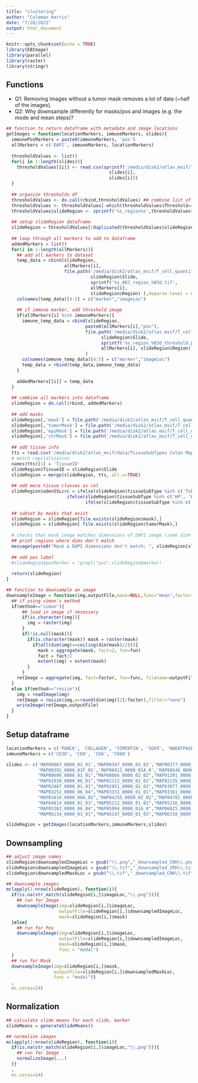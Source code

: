 ```yaml
---
title: "clustering"
author: "Coleman Harris"
date: "7/28/2021"
output: html_document
---
```


```r
knitr::opts_chunk$set(echo = TRUE)
library(EBImage)
library(parallel)
library(raster)
library(stringr)
```

## Functions
- Q1: Removing images without a tumor mask removes a lot of data (~half of the images).
- Q2: Why downsample differently for masks/pos and images (e.g. the mode and mean steps)?

```r
## function to return dataframe with metadata and image locations
getImages = function(locationMarkers, immuneMarkers, slides){
  immunePosMarkers = paste0(immuneMarkers, 'pos')
  allMarkers = c('DAPI', immuneMarkers, locationMarkers)
  
  thresholdValues <- list()
  for(i in 1:length(slides)){
    thresholdValues[[i]] <- read.csv(sprintf('/media/disk2/atlas_mxif/T_cell_quantification/Images/%s/%s_thresholds.csv',
                                       slides[i],
                                       slides[i]))
  }
  
  ## organize thresholds df
  thresholdValues <- do.call(rbind,thresholdValues) ## combine list of all threshold values
  thresholdValues <- thresholdValues[-which(thresholdValues$Threshold==0),] ## remove zeroes
  thresholdValues$slideRegion <- sprintf('%s_region%s',thresholdValues$Slide,thresholdValues$Region) ## add slideRegion col
  
  ## setup slideRegion dataframe
  slideRegion = thresholdValues[!duplicated(thresholdValues$slideRegion), c('Slide', 'Region', 'slideRegion')] ## remove duplicate slideRegions, subset columns
  
  ## loop through all markers to add to dataframe
  addedMarkers = list()
  for(i in 1:length(allMarkers)){
    ## add all markers to dataset
    temp_data = cbind(slideRegion, 
                      allMarkers[i],
                      file.path('/media/disk2/atlas_mxif/T_cell_quantification/Images/Adjusted Images', 
                                slideRegion$Slide, 
                                sprintf('%s_ADJ_region_%03d.tif',
                                allMarkers[i], 
                                slideRegion$Region) ),deparse.level = 0)
    colnames(temp_data)[4:5] = c("marker","imageLoc") 
    
    ## if immune marker, add threshold image
    if(allMarkers[i] %in% immuneMarkers){
      immune_temp_data = cbind(slideRegion,
                              paste0(allMarkers[i],"pos"),
                              file.path('/media/disk2/atlas_mxif/T_cell_quantification/Images/', 
                                    slideRegion$Slide, 
                                    sprintf('%s_region_%03d_threshold.png', 
                                    allMarkers[i], slideRegion$Region) ) 
                              )
      colnames(immune_temp_data)[4:5] = c("marker","imageLoc")
      temp_data = rbind(temp_data,immune_temp_data)
    }
    
    addedMarkers[[i]] = temp_data
  }
  
  ## combine all markers into dataframe
  slideRegion = do.call(rbind, addedMarkers)
  
  ## add masks
  slideRegion[,'mask'] = file.path('/media/disk2/atlas_mxif/T_cell_quantification/Images/Adjusted Images', slideRegion$Slide, sprintf('%s_%02d_TISSUE_MASK.tif', slideRegion$Slide, slideRegion$Region) )
  slideRegion[,'tumorMask'] = file.path('/media/disk2/atlas_mxif/T_cell_quantification/Images/BALANCED', slideRegion$Slide, sprintf('Tumor_mask_region_%03d.png', slideRegion$Region) )
  slideRegion[,'epiMask'] = file.path('/media/disk2/atlas_mxif/T_cell_quantification/Images/', slideRegion$Slide, sprintf('%s_region_%03d_epi_mask.png', slideRegion$Slide, slideRegion$Region) )
  slideRegion[,'strMask'] = file.path('/media/disk2/atlas_mxif/T_cell_quantification/Images/', slideRegion$Slide, sprintf('%s_region_%03d_stroma_mask.png', slideRegion$Slide, slideRegion$Region) )
  
  ## add tissue info
  tts = read.csv('/media/disk2/atlas_mxif/data/TissueSubTypes Colon Map.csv')
  # match capitalization
  names(tts)[1] = 'TissueID'
  slideRegion$TissueID = slideRegion$Slide
  slideRegion = merge(slideRegion, tts, all.x=TRUE)
  
  ## add more tissue classes as col
  slideRegion$adenSSLcrc = ifelse(slideRegion$tissueSubType %in% c('Tub', 'TV'), 'adenoma', 
                       ifelse(slideRegion$tissueSubType %in% c('HP', 'HP/SSL', 'SSL', 'Tub/SSL'), 'SSL', 
                              ifelse(slideRegion$tissueSubType %in% c('CRC'), 'CRC', NA )) )
  
  ## subset by masks that exist
  slideRegion = slideRegion[file.exists(slideRegion$mask),]
  slideRegion = slideRegion[ file.exists(slideRegion$tumorMask),]
  
  # checks that mask image matches dimensions of DAPI image (some didn't)
  ## print regions where dims don't match
  message(paste0("Mask & DAPI dimensions don't match: ", slideRegion[slideRegion$marker=="DAPI",][which(!apply(slideRegion[slideRegion$marker=="DAPI",], 1, function(x) all(dim(raster(x['mask'])) == dim(raster(x['imageLoc']))) )),]$slideRegion," \n"))
  
  ## add pos label
  #slideRegion$posMarker = !grepl("pos",slideRegion$marker)
  
  return(slideRegion)
}

## function to downsample an image
downsampleImage = function(img,outputFile,mask=NULL,func="mean",factor=8,method="simon"){
  ## if using simon's method
  if(method=="simon"){
      ## load in image if necessary
      if(is.character(img)){
        img = raster(img)
      }
      if(!is.null(mask)){
        if(is.character(mask)) mask = raster(mask)
          if(all(dim(img)==ceiling(dim(mask)/2))){
            mask = aggregate(mask, fact=2, fun=fun)
            fact = fact/2
            extent(img) = extent(mask)
        }
      }
    retImage = aggregate(img, fact=factor, fun=func, filename=outputFile, overwrite=TRUE)
  }
  else if(method=="resize"){
    img = readImage(img)
    retImage = resize(img,w=round(dim(img)[2]/factor),filter="none")
    writeImage(retImage,outputFile)
  }
}
```


## Setup dataframe

```r
locationMarkers = c('PANCK', 'COLLAGEN', 'VIMENTIN', 'SOX9', 'NAKATPASE')
immuneMarkers = c('CD3D', 'CD8', 'CD4', 'CD68')

slides <- c('MAP00083_0000_02_01','MAP00347_0000_03_02','MAP00377_0000_01_01',
            'MAP00392_0000_01F_01','MAP00411_0000_01A_0','MAP00546_0000_02_02',
            "MAP00696_0000_01_01","MAP00866_0000_02_02","MAP01391_0000_01_01",
            "MAP01938_0000_0E_01","MAP02112_0000_02_02","MAP02235_0000_03_04",
            "MAP02487_0000_01_01","MAP02951_0000_02_02","MAP03077_0000_01_01",
            "MAP03252_0000_06_04","MAP03331_0000_01_01","MAP03361_0000_01A_01",
            "MAP03410_0000_06A_02","MAP04255_0000_02_02","MAP04781_0000_01_01",
            "MAP04814_0000_01_03","MAP05212_0000_01_01","MAP05216_0000_01_01",
            "MAP05363_0000_06_04","MAP05994_0000_01A_0","MAP06025_0000_02_01",
            "MAP06134_0000_01_01","MAP06147_0000_03_03","MAP06310_0000_02_03")

slideRegion = getImages(locationMarkers,immuneMarkers,slides)
```

## Downsampling

```r
## adjust image names
slideRegion$downsampledImageLoc = gsub("\\.png","_downsampled_CRH\\.png",slideRegion$imageLoc)
slideRegion$downsampledImageLoc = gsub("\\.tif","_downsampled_CRH\\.tif",slideRegion$downsampledImageLoc)
slideRegion$downsampledMaskLoc = gsub("\\.tif","_downsampled_CRH\\.tif",slideRegion$mask)

## downsample images
mclapply(1:nrow(slideRegion), function(i){
  if(is.na(str_match(slideRegion[i,]$imageLoc,"\\.png"))){        
    ## run for Image
    downsampleImage(img=slideRegion[i,]$imageLoc,
                    outputFile=slideRegion[i,]$downsampledImageLoc,
                    mask=slideRegion[i,]$mask)
  }else{ 
    ## run for Pos                                                       
    downsampleImage(img=slideRegion[i,]$imageLoc,
                    outputFile=slideRegion[i,]$downsampledImageLoc,
                    mask=slideRegion[i,]$mask,
                    func = "modal")
  }
  ## run for Mask                                                      
  downsampleImage(img=slideRegion[i,]$mask,
                  outputFile=slideRegion[i,]$downsampledMaskLoc,
                  func = "modal")}
  ,
  mc.cores=24)
```

## Normalization

```r
## calculate slide means for each slide, marker
slideMeans = generateSlideMeans()

## normalize images
mclapply(1:nrow(slideRegion), function(i){
  if(is.na(str_match(slideRegion[i,]$imageLoc,"\\.png"))){        
    ## run for Image
    normalizeImage(...)
  }}
  ,
  mc.cores=24)
```

